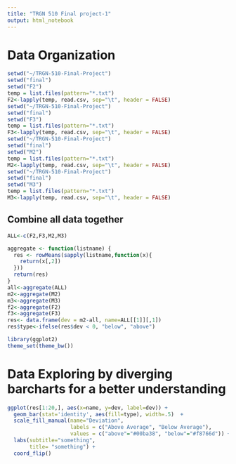 ```yaml
---
title: "TRGN 510 Final project-1"
output: html_notebook
---
```

# Data Organization
```R
setwd("~/TRGN-510-Final-Project")
setwd("final")
setwd("F2")
temp = list.files(pattern="*.txt")
F2<-lapply(temp, read.csv, sep="\t", header = FALSE)
setwd("~/TRGN-510-Final-Project")
setwd("final")
setwd("F3")
temp = list.files(pattern="*.txt")
F3<-lapply(temp, read.csv, sep="\t", header = FALSE)
setwd("~/TRGN-510-Final-Project")
setwd("final")
setwd("M2")
temp = list.files(pattern="*.txt")
M2<-lapply(temp, read.csv, sep="\t", header = FALSE)
setwd("~/TRGN-510-Final-Project")
setwd("final")
setwd("M3")
temp = list.files(pattern="*.txt")
M3<-lapply(temp, read.csv, sep="\t", header = FALSE)
```
## Combine all data together 
```R
ALL<-c(F2,F3,M2,M3)

aggregate <- function(listname) {
  res <- rowMeans(sapply(listname,function(x){
    return(x[,2])
  }))
  return(res)
}
all<-aggregate(ALL)
m2<-aggregate(M2)
m3<-aggregate(M3)
f2<-aggregate(F2)
f3<-aggregate(F3)
res<- data.frame(dev = m2-all, name=ALL[[1]][,1])
res$type<-ifelse(res$dev < 0, "below", "above")

library(ggplot2)
theme_set(theme_bw())  
```
# Data Exploring by diverging barcharts for a better understanding
```R
ggplot(res[1:20,], aes(x=name, y=dev, label=dev)) + 
  geom_bar(stat='identity', aes(fill=type), width=.5)  +
  scale_fill_manual(name="Deviation", 
                    labels = c("Above Average", "Below Average"), 
                    values = c("above"="#00ba38", "below"="#f8766d")) + 
  labs(subtitle="something", 
       title= "something") + 
  coord_flip()
```